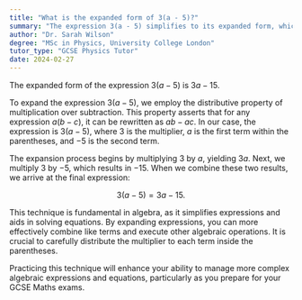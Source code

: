 ```yaml
---
title: "What is the expanded form of 3(a - 5)?"
summary: "The expression 3(a - 5) simplifies to its expanded form, which is 3a - 15."
author: "Dr. Sarah Wilson"
degree: "MSc in Physics, University College London"
tutor_type: "GCSE Physics Tutor"
date: 2024-02-27
---
```


The expanded form of the expression $3(a - 5)$ is $3a - 15$.

To expand the expression $3(a - 5)$, we employ the distributive property of multiplication over subtraction. This property asserts that for any expression $a(b - c)$, it can be rewritten as $ab - ac$. In our case, the expression is $3(a - 5)$, where $3$ is the multiplier, $a$ is the first term within the parentheses, and $-5$ is the second term.

The expansion process begins by multiplying $3$ by $a$, yielding $3a$. Next, we multiply $3$ by $-5$, which results in $-15$. When we combine these two results, we arrive at the final expression: 

$$
3(a - 5) = 3a - 15.
$$

This technique is fundamental in algebra, as it simplifies expressions and aids in solving equations. By expanding expressions, you can more effectively combine like terms and execute other algebraic operations. It is crucial to carefully distribute the multiplier to each term inside the parentheses.

Practicing this technique will enhance your ability to manage more complex algebraic expressions and equations, particularly as you prepare for your GCSE Maths exams.
    